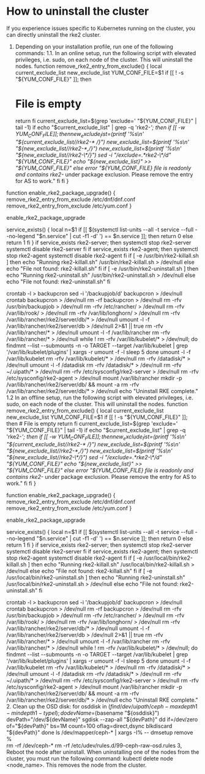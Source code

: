 ﻿# How to uninstall the cluster

If you experience issues specific to Kubernetes running on the cluster, you can directly uninstall the rke2 cluster.

1. Depending on your installation profile, run one of the following commands: 1.1. In an online setup, run the following script with elevated privileges, i.e. sudo, on each node of the cluster. This will uninstall the nodes. function remove_rke2_entry_from_exclude() {
  local current_exclude_list new_exclude_list
  YUM_CONF_FILE=$1
  if [[ ! -s "${YUM_CONF_FILE}" ]];
  then
    # File is empty
    return
  fi
  current_exclude_list=$(grep 'exclude=' "${YUM_CONF_FILE}" | tail -1)
  if echo "$current_exclude_list" | grep -q 'rke2-*';
  then
    if [[ -w ${YUM_CONF_FILE} ]];
    then
      new_exclude_list=$(printf '%s\n' "${current_exclude_list//rke2-* /}")
      new_exclude_list=$(printf '%s\n' "${new_exclude_list//rke2-*,/}")
      new_exclude_list=$(printf '%s\n' "${new_exclude_list//rke2-\*/}")
      sed -i "/exclude=.*rke2-\*/d" "${YUM_CONF_FILE}"
      echo "${new_exclude_list}" >> "${YUM_CONF_FILE}"
    else
      error "${YUM_CONF_FILE} file is readonly and contains rke2-* under package exclusion. Please remove the entry for AS to work."
    fi
  fi
}

function enable_rke2_package_upgrade() {
  remove_rke2_entry_from_exclude /etc/dnf/dnf.conf
  remove_rke2_entry_from_exclude /etc/yum.conf
}

enable_rke2_package_upgrade

service_exists() {
    local n=$1
    if [[ $(systemctl list-units --all -t service --full --no-legend "$n.service" | cut -f1 -d' ') == $n.service ]]; then
        return 0
    else
        return 1
    fi
}
if service_exists rke2-server; then
  systemctl stop rke2-server
  systemctl disable rke2-server
fi
if service_exists rke2-agent; then
  systemctl stop rke2-agent
  systemctl disable rke2-agent
fi
if [ -e /usr/bin/rke2-killall.sh ]
then
    echo "Running rke2-killall.sh"
    /usr/bin/rke2-killall.sh > /dev/null
else
    echo "File not found: rke2-killall.sh"
fi
if [ -e /usr/bin/rke2-uninstall.sh ]
then
    echo "Running rke2-uninstall.sh"
    /usr/bin/rke2-uninstall.sh > /dev/null
else
    echo "File not found: rke2-uninstall.sh"
fi

crontab -l > backupcron
sed -i '/backupjob/d' backupcron > /dev/null
crontab backupcron > /dev/null
rm -rf backupcron > /dev/null
rm -rfv /usr/bin/backupjob > /dev/null
rm -rfv /etc/rancher/ > /dev/null
rm -rfv /var/lib/rook/ > /dev/null
rm -rfv /var/lib/longhorn/ > /dev/null
rm -rfv /var/lib/rancher/rke2/server/db/* > /dev/null
umount -l -f /var/lib/rancher/rke2/server/db > /dev/null 2>&1 || true
rm -rfv /var/lib/rancher/* > /dev/null
umount -l -f /var/lib/rancher
rm -rfv /var/lib/rancher/* > /dev/null
while ! rm -rfv /var/lib/kubelet/* > /dev/null; do
  findmnt --list   --submounts  -n -o TARGET  --target /var/lib/kubelet | grep '/var/lib/kubelet/plugins'  | xargs -r umount -f -l
  sleep 5
done
umount -l -f /var/lib/kubelet
rm -rfv /var/lib/kubelet/* > /dev/null
rm -rfv /datadisk/* > /dev/null
umount -l -f /datadisk
rm -rfv /datadisk/* > /dev/null
rm -rfv ~/.uipath/* > /dev/null
rm -rfv /etc/sysconfig/rke2-server > /dev/null
rm -rfv /etc/sysconfig/rke2-agent > /dev/null
mount /var/lib/rancher
mkdir -p /var/lib/rancher/rke2/server/db/ && mount -a
rm -rfv /var/lib/rancher/rke2/server/db/* > /dev/null
echo "Uninstall RKE complete." 1.2 In an offline setup, run the following script with elevated privileges, i.e. sudo, on each node of the cluster. This will uninstall the nodes. function remove_rke2_entry_from_exclude() {
  local current_exclude_list new_exclude_list
  YUM_CONF_FILE=$1
  if [[ ! -s "${YUM_CONF_FILE}" ]];
  then
    # File is empty
    return
  fi
  current_exclude_list=$(grep 'exclude=' "${YUM_CONF_FILE}" | tail -1)
  if echo "$current_exclude_list" | grep -q 'rke2-*';
  then
    if [[ -w ${YUM_CONF_FILE} ]];
    then
      new_exclude_list=$(printf '%s\n' "${current_exclude_list//rke2-* /}")
      new_exclude_list=$(printf '%s\n' "${new_exclude_list//rke2-*,/}")
      new_exclude_list=$(printf '%s\n' "${new_exclude_list//rke2-\*/}")
      sed -i "/exclude=.*rke2-\*/d" "${YUM_CONF_FILE}"
      echo "${new_exclude_list}" >> "${YUM_CONF_FILE}"
    else
      error "${YUM_CONF_FILE} file is readonly and contains rke2-* under package exclusion. Please remove the entry for AS to work."
    fi
  fi
}

function enable_rke2_package_upgrade() {
  remove_rke2_entry_from_exclude /etc/dnf/dnf.conf
  remove_rke2_entry_from_exclude /etc/yum.conf
}

enable_rke2_package_upgrade

service_exists() {
    local n=$1
    if [[ $(systemctl list-units --all -t service --full --no-legend "$n.service" | cut -f1 -d' ') == $n.service ]]; then
        return 0
    else
        return 1
    fi
}
if service_exists rke2-server; then
  systemctl stop rke2-server
  systemctl disable rke2-server
fi
if service_exists rke2-agent; then
  systemctl stop rke2-agent
  systemctl disable rke2-agent
fi
if [ -e /usr/local/bin/rke2-killall.sh ]
then
  echo "Running rke2-killall.sh"
  /usr/local/bin/rke2-killall.sh > /dev/null
else
  echo "File not found: rke2-killall.sh"
fi
if [ -e /usr/local/bin/rke2-uninstall.sh ]
then
  echo "Running rke2-uninstall.sh"
  /usr/local/bin/rke2-uninstall.sh > /dev/null
else
    echo "File not found: rke2-uninstall.sh"
fi

crontab -l > backupcron
sed -i '/backupjob/d' backupcron > /dev/null
crontab backupcron > /dev/null
rm -rf backupcron > /dev/null
rm -rfv /usr/bin/backupjob > /dev/null
rm -rfv /etc/rancher/ > /dev/null
rm -rfv /var/lib/rook/ > /dev/null
rm -rfv /var/lib/longhorn/ > /dev/null
rm -rfv /var/lib/rancher/rke2/server/db/* > /dev/null
umount -l -f /var/lib/rancher/rke2/server/db > /dev/null 2>&1 || true
rm -rfv /var/lib/rancher/* > /dev/null
umount -l -f /var/lib/rancher
rm -rfv /var/lib/rancher/* > /dev/null
while ! rm -rfv /var/lib/kubelet/* > /dev/null; do
  findmnt --list   --submounts  -n -o TARGET  --target /var/lib/kubelet | grep '/var/lib/kubelet/plugins'  | xargs -r umount -f -l
  sleep 5
done
umount -l -f /var/lib/kubelet
rm -rfv /var/lib/kubelet/* > /dev/null
rm -rfv /datadisk/* > /dev/null
umount -l -f /datadisk
rm -rfv /datadisk/* > /dev/null
rm -rfv ~/.uipath/* > /dev/null
rm -rfv /etc/sysconfig/rke2-server > /dev/null
rm -rfv /etc/sysconfig/rke2-agent > /dev/null
mount /var/lib/rancher
mkdir -p /var/lib/rancher/rke2/server/db/ && mount -a
rm -rfv /var/lib/rancher/rke2/server/db/* > /dev/null
echo "Uninstall RKE complete."
2. Clean up the OSD disk: for osddisk in $(find /dev/uipath/ceph -maxdepth 1 -mindepth 1 -type l); do
  devName=$(basename "${osddisk}")
  devPath="/dev/${devName}"
  sgdisk --zap-all "${devPath}"
  dd if=/dev/zero of="${devPath}" bs=1M count=100 oflag=direct,dsync
  blkdiscard "${devPath}"
done
ls /dev/mapper/ceph-* | xargs -I% -- dmsetup remove %  
rm -rf /dev/ceph-*
rm -rf /etc/udev/rules.d/99-ceph-raw-osd.rules 3, Reboot the node after uninstall. When uninstalling one of the nodes from the cluster, you must run the following command: kubectl delete node <node_name>. This removes the node from the cluster.
